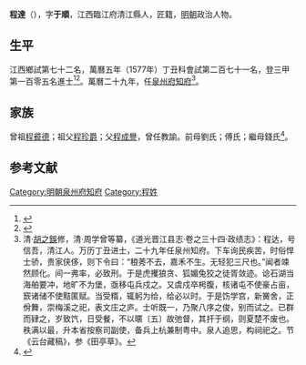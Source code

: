 {{明清人物信息框
| 姓名 = 程達
| 原名 =
| 圖片名稱= 
| 圖片大小 =
| 圖片說明 = 
| 最高職務 =
| 國家 = 大明 
| 爵位 =
| 籍貫 = 江西臨江府清江縣
| 族裔 = 
| 旗籍 = 
| 字號 = 
| 諡號 =
| 出生日期 =
| 出生地點 =江西臨江府清江縣
| 逝世日期 = 
| 逝世地點 =
| 墓葬 =
| 配偶 = 
| 親屬 = 
| 出身 =
* 萬曆五年丁丑科進士
| 經歷 =
| 著作 =  
}}
'''程達'''（{{bd|？||？|catIdx=}}），字'''于順'''，江西臨江府清江縣人，匠籍，[[明朝|明朝]]政治人物。

== 生平 ==
江西鄉試第七十二名，萬曆五年（1577年）丁丑科會試第二百七十一名，登三甲第一百零五名進士<ref>{{Cite book|title=《皇明贡举考》卷五|last=（明）[[张朝瑞|张朝瑞]]|first=|publisher=《续修四库全书》史部第828册|year=|isbn=|location=|pages=}}</ref><ref>{{Cite book|title=贡举志五种 上|last=鲁小俊，江俊伟著|first=|publisher=武汉：武汉大学出版社|year=2009|isbn=978-7-307-07043-1|location=|pages=}}</ref>。萬曆二十九年，任[[泉州府|泉州府]][[知府|知府]]<ref>清·[[胡之鋘|胡之鋘]]修，清·周学曾等纂，《道光晋江县志·卷之三十四·政绩志》：程达，号信吾，清江人。万历丁丑进士，二十九年任泉州知府。下车询民疾苦，时俗悍士骄，贵家侠侈，则下令曰：“稂莠不去，嘉禾不生。无轻犯三尺也。”闻者竦然顾化。间一弗率，必致刑。于是虎攫狼贪、狐媚兔狡之徒胥敛迹。谂石湖当海舶要冲，地旷不为堡，亟移屯兵戍之。又虞戍卒枵腹，核诸屯不使豪占亩，窾诸储不使黠匿赋。当受糈，辄躬为给，给必以时。于是饬学宫，新黉舍，正佾舞，崇梅溪之祀，表文庄之庐。士听既一，乃聚八序之俊，别而试之。已群而肄之，岁致饩，日受餐，不以暱〔五〕故弛督，其扞于纲，则夏楚不废也。秩满以最，升本省按察司副使，备兵上杭兼制粤中。泉人追思，构祠祀之。节《云台藏稿》，参《田亭草》。</ref>。

== 家族 ==
曾祖[[程彛德|程彛德]]；祖父[[程珍爵|程珍爵]]；父[[程成譽|程成譽]]，曾任教諭。前母劉氏；傅氏；繼母錢氏<ref>{{Cite book|title=天一阁藏明代科举录选刊 登科录 点校本|last=龚延明主编|first=|publisher=宁波出版社|year=2016|isbn=978-7-5526-2320-8|location=宁波|pages=|quote=《天一閣藏明代科舉錄選刊.登科錄》之《萬曆五年丁丑科登科錄》}}</ref>。

==参考文献==
{{reflist}}

{{start box}}
{{s-off}}
{{succession box|[[竇子偁|竇子偁]]|[[张应泰|张应泰]]|[[泉州府|泉州府]][[知府|知府]]|万历二十九年-万历三十二年}}
{{end box}}
{{萬曆五年丁丑科殿試金榜}}

[[Category:明朝泉州府知府|Category:明朝泉州府知府]]
[[Category:程姓|Category:程姓]]


{{明朝人物小作品}}
